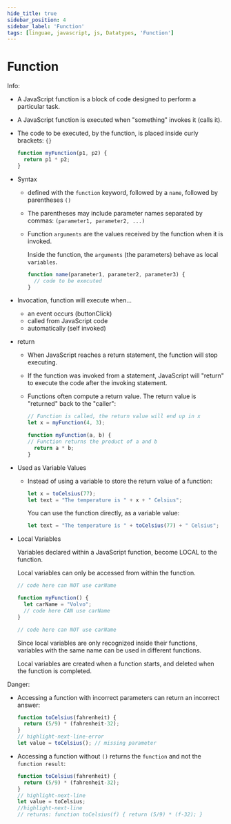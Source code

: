 ```yaml
---
hide_title: true
sidebar_position: 4
sidebar_label: 'Function'
tags: [linguae, javascript, js, Datatypes, 'Function']
---
```



<CardChapter>

  # Function

<CardInfo>

Info:

- A JavaScript function is a block of code designed to perform a particular task.
- A JavaScript function is executed when "something" invokes it (calls it).
- The code to be executed, by the function, is placed inside curly brackets: `{}`

  ```javascript 
  function myFunction(p1, p2) {
    return p1 * p2;
  }
  ```

- Syntax
  - defined with the `function` keyword, followed by a `name`, followed by parentheses `()`
  - The parentheses may include parameter names separated by commas:
`(parameter1, parameter2, ...)`
  - Function `arguments` are the values received by the function when it is invoked.

    Inside the function, the `arguments` (the parameters) behave as local `variables`.

    ```javascript 
    function name(parameter1, parameter2, parameter3) {
      // code to be executed
    }
    ```

- Invocation, function will execute when...
  - an event occurs (buttonClick)
  - called from JavaScript code
  - automatically (self invoked)


- return
  - When JavaScript reaches a return statement, the function will stop executing.
  - If the function was invoked from a statement, JavaScript will "return" to execute the code after the invoking statement.
  - Functions often compute a return value. The return value is "returned" back to the "caller":

    ```javascript 
    // Function is called, the return value will end up in x
    let x = myFunction(4, 3);

    function myFunction(a, b) {
    // Function returns the product of a and b
      return a * b;
    }
    ```

- Used as Variable Values
  - Instead of using a variable to store the return value of a function:

    ```javascript 
    let x = toCelsius(77);
    let text = "The temperature is " + x + " Celsius";
    ```

    You can use the function directly, as a variable value:

    ```javascript 
    let text = "The temperature is " + toCelsius(77) + " Celsius";
    ```

- Local Variables

  Variables declared within a JavaScript function, become LOCAL to the function.

  Local variables can only be accessed from within the function.

  ```javascript 
  // code here can NOT use carName

  function myFunction() {
    let carName = "Volvo";
    // code here CAN use carName
  }

  // code here can NOT use carName
  ```

  Since local variables are only recognized inside their functions, variables with the same name can be used in different functions.

  Local variables are created when a function starts, and deleted when the function is completed.

</CardInfo>

<CardDanger>

Danger:

- Accessing a function with incorrect parameters can return an incorrect answer:

  ```javascript 
  function toCelsius(fahrenheit) {
    return (5/9) * (fahrenheit-32);
  }
  // highlight-next-line-error
  let value = toCelsius(); // missing parameter
  ```

- Accessing a function without `()` returns the `function` and not the `function result`:

  ```js 
  function toCelsius(fahrenheit) {
    return (5/9) * (fahrenheit-32);
  }
  // highlight-next-line
  let value = toCelsius;
  //highlight-next-line 
  // returns: function toCelsius(f) { return (5/9) * (f-32); }
  ```

</CardDanger>

</CardChapter>
<br/>


